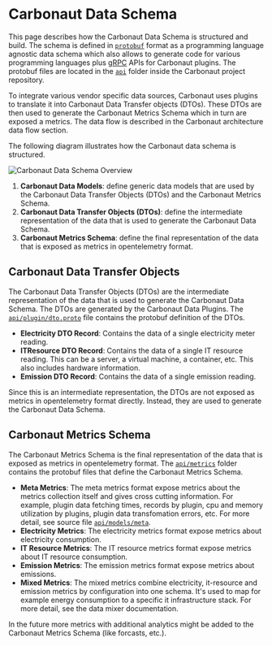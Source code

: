
# Carbonaut Data Schema

This page describes how the Carbonaut Data Schema is structured and build. 
The schema is defined in [`protobuf`](https://protobuf.dev/) format as a programming language agnostic data schema which also allows to generate code for various programming languages plus [gRPC](https://grpc.io/) APIs for Carbonaut plugins.
The protobuf files are located in the [`api`](https://github.com/carbonaut-cloud/carbonaut/blob/main/api) folder inside the Carbonaut project repository.

To integrate various vendor specific data sources, Carbonaut uses plugins to translate it into Carbonaut Data Transfer objects (DTOs).
These DTOs are then used to generate the Carbonaut Metrics Schema which in turn are exposed a metrics.
The data flow is described in the <Link href="/docs/concepts/architecture#data-flow">Carbonaut architecture data flow section</Link>.

The following diagram illustrates how the Carbonaut data schema is structured.

![Carbonaut Data Schema Overview](/dataschema/carbonaut-schemas.drawio.png)

1. **Carbonaut Data Models**: define generic data models that are used by the Carbonaut Data Transfer Objects (DTOs) and the Carbonaut Metrics Schema.
2. **Carbonaut Data Transfer Objects (DTOs)**: define the intermediate representation of the data that is used to generate the Carbonaut Data Schema.
3. **Carbonaut Metrics Schema**: define the final representation of the data that is exposed as metrics in opentelemetry format.

## Carbonaut Data Transfer Objects

The Carbonaut Data Transfer Objects (DTOs) are the intermediate representation of the data that is used to generate the Carbonaut Data Schema. The DTOs are generated by the Carbonaut Data Plugins. The [`api/plugin/dto.proto`](https://github.com/carbonaut-cloud/carbonaut/blob/main/api/plugin/dto.proto) file contains the protobuf definition of the DTOs.

* **Electricity DTO Record**: Contains the data of a single electricity meter reading.
* **ITResource DTO Record**: Contains the data of a single IT resource reading. This can be a server, a virtual machine, a container, etc. This also includes hardware information.
* **Emission DTO Record**: Contains the data of a single emission reading.

Since this is an intermediate representation, the DTOs are not exposed as metrics in opentelemetry format directly.
Instead, they are used to generate the Carbonaut Data Schema.

## Carbonaut Metrics Schema

The Carbonaut Metrics Schema is the final representation of the data that is exposed as metrics in opentelemetry format. The [`api/metrics`](https://github.com/carbonaut-cloud/carbonaut/tree/main/api/metrics) folder contains the protobuf files that define the Carbonaut Metrics Schema.

* **Meta Metrics**: The meta metrics format expose metrics about the metrics collection itself and gives cross cutting information. For example, plugin data fetching times, records by plugin, cpu and memory utilization by plugins, plugin data transfomation errors, etc. For more detail, see source file [`api/models/meta`](https://github.com/carbonaut-cloud/carbonaut/blob/main/api/models/meta.proto).
* **Electricity Metrics**: The electricity metrics format expose metrics about electricity consumption.
* **IT Resource Metrics**: The IT resource metrics format expose metrics about IT resource consumption.
* **Emission Metrics**: The emission metrics format expose metrics about emissions.
* **Mixed Metrics**: The mixed metrics combine electricity, it-resource and emission metrics by configuration into one schema. It's used to map for example energy consumption to a specific it infrastructure stack. For more detail, see the <Link href="/docs/concepts/datamixer">data mixer</Link> documentation.

In the future more metrics with additional analytics might be added to the Carbonaut Metrics Schema (like forcasts, etc.).